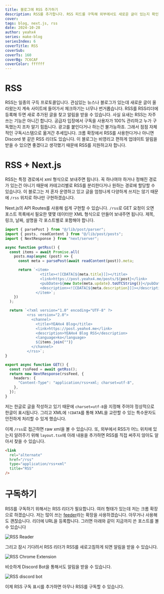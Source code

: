 ```yaml
---
title: 블로그에 RSS 추가하기
description: RSS를 추가합니다. RSS 피드를 구독해 외부에서도 새로운 글이 있는지 확인할 수 있습니다.
cover:
tags: blog, next.js, rss
date: 2024-10-28
author: yeahx4
series: make-blog
seriesIndex: 6
coverTitle: RSS
coverSub:
coverTs: 160
coverBg: 7C6CAF
coverColor: ffffff
---
```


# RSS

RSS는 일종의 구득 프로토콜입니다. 관심있는 뉴스나 블로그가 있는데 새로운 글이 올라왔는지
계속 사이트에 들어가서 체크하기는 너무나 번거롭습니다. RSS를 RSS리더에 등록해 두면
새로 추가된 글을 찾고 알림을 받을 수 있습니다. 사실 요새는 RSS는 자주 쓰는 기능은
아니긴 합니다. 공급자 입장에서 구독을 사용자가 100% 관리하고 누가 구독했는지 조차
알기 힘듭니다. 광고를 붙인다거나 하는건 불가능하죠. 그래서 점점 자체적인 구독시스템으로
옮겨간 추세입니다. 크롬 확장에서 RSS를 사용한다거나 아니면 Discord 봇 같은 RSS 리더도
있습니다. 이 블로그는 비영리고 편하게 업데이트 알림을 받을 수 있으면 좋겠다고 생각했기
때문에 RSS를 지원하고자 합니다.

# RSS + Next.js

RSS는 특정 경로에서 xml 형식으로 보내주면 됩니다. 꼭 하나여야 하거나 정해진 경로가 있는건
아니기 때문에 카테고리별로 RSS를 분리한다거나 원하는 경로에 할당할 수 있습니다. 이 블로그는
저 혼자 운영하고 있고 글을 엄청나게 다양하게 쓰지는 않기 때문에 `/rss` 위치로 하나만
구현하겠습니다.

Next.js의 API Routes를 사용해 쉽게 구현할 수 있습니다. `/rss`로 GET 요청이 오면 포스트
목록에서 필요한 몇몇 데이터만 XML 형식으로 만들어 보내주면 됩니다. 제목, 링크, 날짜, 설명을
각 포스트별로 포함해야 합니다.

```ts
import { parsePost } from "@/lib/post/parser";
import { posts, readContent } from "@/lib/post/posts";
import { NextResponse } from "next/server";

async function getRss() {
  const items = await Promise.all(
    posts.map(async (post) => {
      const meta = parsePost(await readContent(post)).meta;

      return `<item>
                <title><![CDATA[${meta.title}]]></title>
                <link>https://post.yeahx4.me/posts/${post}</link>
                <pubDate>${new Date(meta.update).toUTCString()}</pubDate>
                <description><![CDATA[${meta.description}]]></description>
              </item>`;
    })
  );

  return `<?xml version="1.0" encoding="UTF-8" ?>
          <rss version="2.0">
            <channel>
              <title>YEAHx4 Blog</title>
              <link>https://post.yeahx4.me</link>
              <description>YEAHx4 Blog RSS</description>
              <language>ko</language>
              ${items.join("")}
            </channel>
          </rss>`;
}

export async function GET() {
  const rssFeed = await getRss();
  return new NextResponse(rssFeed, {
    headers: {
      "Content-Type": "application/rss+xml; charset=utf-8",
    },
  });
}
```

저는 한글로 글을 작성하고 있기 때문에 `charset=utf-8`을 지정해 주어야 정상적으로 한글이
표시됩니다. 그리고 XML에 `!CDATA`를 통해 XML을 교란할 수 있는 특수문자도 안전하게
처리할 수 있게 했습니다.

이제 `/rss`로 접근하면 raw xml을 볼 수 있습니다. 또, 외부에서 RSS가 어느 위치에 있는지
알려주기 위해 `layout.tsx`에 아래 내용을 추가하면 RSS를 직접 써주지 않아도 알아서 찾을
수 있습니다.

```html
<link
  rel="alternate"
  href="/rss"
  type="application/rss+xml"
  title="RSS"
/>
```

# 구독하기

RSS를 구독하기 위해서는 RSS 리더가 필요합니다. 여러 형태가 있는데 저는 크롬 확장으로 하겠습니다.
저는 많이 쓰는
[feeder](https://chromewebstore.google.com/detail/rss-feed-reader/pnjaodmkngahhkoihejjehlcdlnohgmp?hl=en)라는
확장을 사용하겠습니다. 아무거나 사용해도 괜찮습니다. 리더에 URL을 등록합니다. 그러면 아래와 같이
지금까지 쓴 포스트를 볼 수 있습니다

![RSS Reader](/img/make-blog/rss/rss-reader.png)

그리고 잠시 기다려서 RSS 리더가 RSS를 새로고침하게 되면 알림을 받을 수 있습니다.

![RSS Chrome Extension](/img/make-blog/rss/rss-res-chrome.png)

비슷하게 Discord Bot을 통해서도 알림을 받을 수 있습니다.

![RSS discord bot](/img/make-blog/rss/rss-res-discord.png)

이제 RSS 구독 표시를 추가하면 아무나 RSS를 구독할 수 있습니다.
